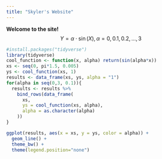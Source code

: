 ```yaml
---
title: "Skyler's Website"
---
```


__Welcome to the site!__
$$Y = \alpha \cdot \sin(X), \alpha = 0,0.1,0.2,...,3$$



```r
#install.packages("tidyverse")
library(tidyverse)
cool_function <- function(x, alpha) return(sin(alpha*x))
xs <- seq(0, pi*1.5, 0.005)
ys <- cool_function(xs, 1)
results <- data_frame(xs, ys, alpha = "1")
for(alpha in seq(0,3, 0.1)){
  results <- results %>% 
    bind_rows(data_frame(
      xs, 
      ys = cool_function(xs, alpha),
      alpha = as.character(alpha)
    ))
}

ggplot(results, aes(x = xs, y = ys, color = alpha)) + 
  geom_line() + 
  theme_bw() + 
  theme(legend.position="none")
```
